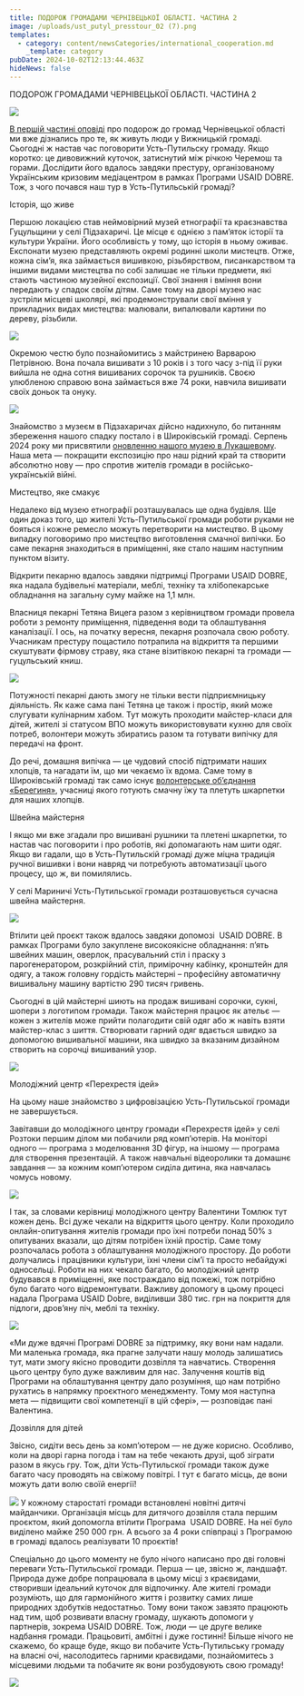 ```yaml
---
title: ПОДОРОЖ ГРОМАДАМИ ЧЕРНІВЕЦЬКОЇ ОБЛАСТІ. ЧАСТИНА 2
image: /uploads/ust_putyl_presstour_02 (7).png
templates:
  - category: content/newsCategories/international_cooperation.md
    _template: category
pubDate: 2024-10-02T12:13:44.463Z
hideNews: false
---
```


ПОДОРОЖ ГРОМАДАМИ ЧЕРНІВЕЦЬКОЇ ОБЛАСТІ. ЧАСТИНА 2

![](</uploads/ust_putyl_presstour_02 (7).png>)

[В першій частині оповіді](https://shtg.gov.ua/news/599b8cab84232a0ac04cba6ccf30cd35d738e05c?category=%D0%9C%D1%96%D0%B6%D0%BD%D0%B0%D1%80%D0%BE%D0%B4%D0%BD%D0%B0+%D1%81%D0%BF%D1%96%D0%B2%D0%BF%D1%80%D0%B0%D1%86%D1%8F) про подорож до громад Чернівецької області ми вже дізнались про те, як живуть люди у Вижницькій громаді. Сьогодні ж настав час поговорити Усть-Путильску громаду. Якщо коротко: це дивовижний куточок, затиснутий між річкою Черемош та горами. Дослідити його вдалось завдяки престуру, організованому Українським кризовим медіацентром в рамках Програми USAID DOBRE. Тож, з чого почався наш тур в Усть-Путильській громаді?

Історія, що живе

Першою локацією став неймовірний музей етнографії та краєзнавства Гуцульщини у селі Підзахаричі. Це місце є однією з пам’яток історії та культури України. Його особливість у тому, що історія в ньому оживає. Експонати музею представляють окремі родинні школи мистецтв. Отже, кожна сім’я, яка займається вишивкою, різьбярством, писанкарством та іншими видами мистецтва по собі залишає не тільки предмети, які стають частиною музейної експозиції. Свої знання і вміння вони передають у спадок своїм дітям. Саме тому на дворі музею нас зустріли місцеві школярі, які продемонстрували свої вміння у прикладних видах мистецтва: малювали, випалювали картини по дереву, різьбили.

![](</uploads/ust_putyl_presstour_02 (8).png>)

Окремою честю було познайомитись з майстринею Варварою Петрівною. Вона почала вишивати з 10 років і з того часу з-під її руки вийшла не одна сотня вишиваних сорочок та рушників. Своєю улюбленою справою вона займається вже 74 роки, навчила вишивати своїх доньок та онуку.

![](</uploads/ust_putyl_presstour_02 (9).png>)

Знайомство з музеєм в Підзахаричах дійсно надихнуло, бо питанням збереження нашого спадку постало і в Широківській громаді. Серпень 2024 року ми присвятили [оновленню нашого музею в Лукашевому](https://shtg.gov.ua/news/2e61da292f0e9e2c182b22ab3f34259d31048d02?category=%D0%9C%D0%BE%D0%BB%D0%BE%D0%B4%D1%96%D0%B6%D0%BD%D0%B0+%D0%BF%D0%BE%D0%BB%D1%96%D1%82%D0%B8%D0%BA%D0%B0). Наша мета — покращити експозицію про наш рідний край та створити абсолютно нову — про спротив жителів громади в російсько-українській війні.

Мистецтво, яке смакує

Недалеко від музею етнографії розташувалась ще одна будівля. Ще один доказ того, що жителі Усть-Путильської громади роботи руками не бояться і кожне ремесло можуть перетворити на мистецтво. В цьому випадку поговоримо про мистецтво виготовлення смачної випічки. Бо саме пекарня знаходиться в приміщенні, яке стало нашим наступним пунктом візиту.

Відкрити пекарню вдалось завдяки підтримці Програми USAID DOBRE, яка надала будівельні матеріали, меблі, техніку та хлібопекарське обладнання на загальну суму майже на 1,1 млн.

Власниця пекарні Тетяна Вицега разом з керівництвом громади провела роботи з ремонту приміщення, підведення води та облаштування каналізації. І ось, на початку вересня, пекарня розпочала свою роботу. Учасникам престуру пощастило потрапила на відкриття та першими скуштувати фірмову страву, яка стане візитівкою пекарні та громади — гуцульський книш.

![](</uploads/ust_putyl_presstour_02 (1).png>)

Потужності пекарні дають змогу не тільки вести підприємницьку діяльність. Як каже сама пані Тетяна це також і простір, який може слугувати кулінарним хабом. Тут можуть проходити майстер-класи для дітей, жителі зі статусом ВПО можуть використовувати кухню для своїх потреб, волонтери можуть збиратись разом та готувати випічку для передачі на фронт.

До речі, домашня випічка — це чудовий спосіб підтримати наших хлопців, та нагадати їм, що ми чекаємо їх вдома. Саме тому в Широківській громаді так само існує [волонтерське об’єднання «Берегиня»](https://shtg.gov.ua/news/66a9fce463d026595dc11a3b2d4e34d5339962ee?category=%D0%92%D0%B0%D0%B6%D0%BB%D0%B8%D0%B2%D0%BE), учасниці якого готують смачну їжу та плетуть шкарпетки для наших хлопців.

Швейна майстерня

І якщо ми вже згадали про вишивані рушники та плетені шкарпетки, то настав час поговорити і про роботів, які допомагають нам шити одяг. Якщо ви гадали, що в Усть-Путильскій громаді дуже міцна традиція ручної вишивки і вони навряд чи потребують автоматизації цього процесу, що ж, ви помилялись.

У селі Мариничі Усть-Путильської громади розташовується сучасна швейна майстерня.

![](</uploads/ust_putyl_presstour_02 (5).png>)

Втілити цей проєкт також вдалось завдяки допомозі  USAID DOBRE. В рамках Програми було закуплене високоякісне обладнання: п’ять швейних машин, оверлок, прасувальний стіл і праску з парогенератором, розкрійний стіл, примірочну кабінку, кронштейн для одягу, а також головну гордість майстерні – професійну автоматичну вишивальну машину вартістю 290 тисяч гривень.

Сьогодні в цій майстерні шиють на продаж вишивані сорочки, сукні, шопери з логотипом громади. Також майстерня працює як ательє — кожен з жителів може прийти полагодити свій одяг або ж навіть взяти майстер-клас з шиття. Створювати гарний одяг вдається швидко за допомогою вишивальної машини, яка швидко за вказаним дизайном створить на сорочці вишиваний узор. 

![](</uploads/ust_putyl_presstour_02 (6).png>)

Молодіжний центр «Перехрестя ідей»

На цьому наше знайомство з цифровізацією Усть-Путильської громади не завершується.

Завітавши до молодіжного центру громади «Перехрестя ідей» у селі Розтоки першим ділом ми побачили ряд комп’ютерів. На моніторі одного — програма з моделювання 3D фігур, на іншому — програма для створення презентацій. А також навчальні відеоролики та домашнє завдання — за кожним комп’ютером сиділа дитина, яка навчалась чомусь новому.

![](</uploads/ust_putyl_presstour_02 (3).png>)

І так, за словами керівниці молодіжного центру Валентини Томлюк тут кожен день. Всі дуже чекали на відкриття цього центру. Коли проходило онлайн-опитування жителів громади про їхні потреби понад 50% з опитуваних вказали, що дітям потрібен їхній простір. Саме тому розпочалась робота з облаштування молодіжного простору. До роботи долучались і працівники культури, їхні члени сім’ї та просто небайдужі односельці. Роботи на них чекало багато, бо молодіжний центр будувався в приміщенні, яке постраждало від пожежі, тож потрібно було багато чого відремонтувати. Важливу допомогу в цьому процесі надала Програма USAID Dobre, виділивши 380 тис. грн на покриття для підлоги, дров’яну піч, меблі та техніку.

![](</uploads/ust_putyl_presstour_02 (2).png>)

«Ми дуже вдячні Програмі DOBRE за підтримку, яку вони нам надали. Ми маленька громада, яка прагне залучати нашу молодь залишатись тут, мати змогу якісно проводити дозвілля та навчатись. Створення цього центру було дуже важливим для нас. Залучення коштів від Програми на облаштування центру дало розуміння, що нам потрібно рухатись в напрямку проєктного менеджменту. Тому моя наступна мета — підвищити свої компетенції в цій сфері», — розповідає пані Валентина.

Дозвілля для дітей

Звісно, сидіти весь день за комп’ютером — не дуже корисно. Особливо, коли на дворі гарна погода і там на тебе чекають друзі, щоб зіграти разом в якусь гру. Тож, діти Усть-Путильскої громади також дуже багато часу проводять на свіжому повітрі. І тут є багато місць, де вони можуть дати волю своїй енергії! 

![](</uploads/ust_putyl_presstour_02 (10).png>)
&#x9;У кожному старостаті громади встановлені новітні дитячі майданчики. Організація місць для дитячого дозвілля стала першим проєктом, який допомогла втілити Програма  USAID DOBRE. На неї було виділено майже 250 000 грн. А всього за 4 роки співпраці з Програмою в громаді вдалось реалізувати 10 проєктів!

Спеціально до цього моменту не було нічого написано про дві головні переваги Усть-Путильської громади. Перша — це, звісно ж, ландшафт. Природа дуже добре попрацювала в цьому місці з краєвидами, створивши ідеальний куточок для відпочинку. Але жителі громади розуміють, що для гармонійного життя і розвитку самих лише природних здобутків недостатньо. Тому вони також завзято працюють над тим, щоб розвивати власну громаду, шукають допомоги у партнерів, зокрема USAID DOBRE. Тож, люди — це друге велике надбання громади. Працьовиті, амбітні і дуже гостинні! Більше нічого не скажемо, бо краще буде, якщо ви побачите Усть-Путильську громаду на власні очі, насолодитесь гарними краєвидами, познайомитесь з місцевими людьми та побачите як вони розбудовують свою громаду!

![](</uploads/ust_putyl_presstour_02 (4).png>)

